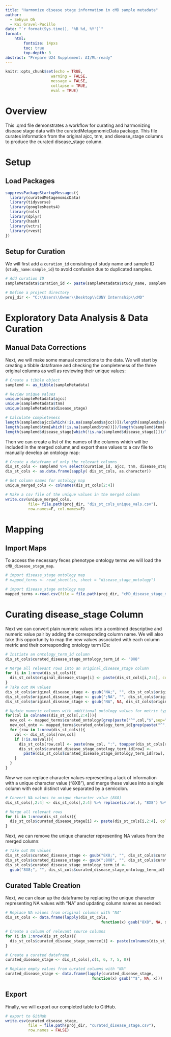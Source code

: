 ---
title: "Harmonize disease stage information in cMD sample metadata"
author:
  - Sehyun Oh
  - Kai Gravel-Pucillo
date: "`r format(Sys.time(), '%B %d, %Y')`"
format:
    html:
        fontsize: 14pxs
        toc: true
        top-depth: 3
abstract: "Prepare U24 Supplement: AI/ML-ready"
---

```{r setup, include=FALSE}
knitr::opts_chunk$set(echo = TRUE, 
                    warning = FALSE,
                    message = FALSE,
                    collapse = TRUE,
                    eval = TRUE)
```

# Overview

This .qmd file demonstrates a workflow for curating and harmonizing disease
stage data with the curatedMetagenomicData package.
This file curates information from the original ajcc, tnm, and 
disease_stage columns to produce the curated disease_stage column.

# Setup
## Load Packages

```{r load}
suppressPackageStartupMessages({
  library(curatedMetagenomicData)
  library(tidyverse)
  library(googlesheets4)
  library(rols)
  library(dplyr)
  library(hash)
  library(vctrs)
  library(rvest)
})
```

## Setup for Curation

We will first add a `curation_id` consisting of study name and sample ID (`study_name:sample_id`) to avoid confusion due to duplicated samples.

```{r curation_setup}
# Add curation ID
sampleMetadata$curation_id <- paste(sampleMetadata$study_name, sampleMetadata$sample_id, sep = ":")

# Define a project directory
proj_dir <- "C:\\Users\\Owner\\Desktop\\CUNY Internship\\cMD"
```

# Exploratory Data Analysis & Data Curation

## Manual Data Corrections

Next, we will make some manual corrections to the data.
We will start by creating a tibble dataframe and checking the completeness of 
the three original columns as well as reviewing their unique values:
```{r}
# Create a tibble object 
samplemd <- as_tibble(sampleMetadata)

# Review unique values
unique(sampleMetadata$ajcc)
unique(sampleMetadata$tnm)
unique(sampleMetadata$disease_stage)

# Calculate completeness
length(samplemd$ajcc[which(!is.na(samplemd$ajcc))])/length(samplemd$ajcc)
length(samplemd$tnm[which(!is.na(samplemd$tnm))])/length(samplemd$tnm)
length(samplemd$disease_stage[which(!is.na(samplemd$disease_stage))])/length(samplemd$disease_stage)
```

Then we can create a list of the names of the columns which will be included in 
the merged column,and export these values to a csv file to manually develop an 
ontology map:
```{r}
# Create a dataframe of only the relevant columns
dis_st_cols <- samplemd %>% select(curation_id, ajcc, tnm, disease_stage)
dis_st_cols <- as.data.frame(sapply( dis_st_cols, as.character))

# Get column names for ontology map
unique_merged_cols <- colnames(dis_st_cols[2:4])

# Make a csv file of the unique values in the merged column
write.csv(unique_merged_cols, 
          file= file.path(proj_dir, "dis_st_cols_unique_vals.csv"), 
          row.names=F, col.names=F)
```


# Mapping

## Import Maps

To access the necessary feces phenotype ontology terms we will load the 
`cMD_disease_stage_map`.
```{r import_maps, eval=FALSE}
# import disease_stage ontology map
# mapped_terms <- read_sheet(ss, sheet = "disease_stage_ontology")

# import disease_stage ontology map
mapped_terms <-read.csv(file = file.path(proj_dir, "cMD_disease_stage_map.csv"), header=T)
```

# Curating disease_stage Column

Next we can convert plain numeric values into a combined descriptive and numeric 
value pair by adding the corresponding column name. We will also take this 
opportunity to map the new values associated with each column metric and their
corresponding ontology term IDs:
```{r}
# Initiate an ontology_term_id column
dis_st_cols$curated_disease_stage_ontology_term_id <- "8X8"

# Merge all relevant rows into an original_disease_stage column
for (i in 1:nrow(dis_st_cols)){
  dis_st_cols$original_disease_stage[i] <- paste(dis_st_cols[i,2:4], collapse=";")
}
# Take out NA values
dis_st_cols$original_disease_stage <- gsub("NA;", "", dis_st_cols$original_disease_stage)
dis_st_cols$original_disease_stage <- gsub(";NA", "", dis_st_cols$original_disease_stage)
dis_st_cols$original_disease_stage <- gsub("NA", NA, dis_st_cols$original_disease_stage)

# Update numeric columns with additional ontology values for metric type
for(col in colnames(dis_st_cols[,2:4])){
  new_col <- mapped_terms$curated_ontology[grep(paste("^",col,"$",sep=""), mapped_terms$original_value, fixed=F)]
  new_col_onto <- mapped_terms$curated_ontology_term_id[grep(paste("^",col,"$",sep=""), mapped_terms$original_value, fixed=F)]
  for (row in 1:nrow(dis_st_cols)){
    val <- dis_st_cols[row,col]
    if (!is.na(val)){
      dis_st_cols[row,col] <- paste(new_col, ":", toupper(dis_st_cols[row,col]), sep="")
      dis_st_cols$curated_disease_stage_ontology_term_id[row] <- 
        paste(dis_st_cols$curated_disease_stage_ontology_term_id[row], new_col_onto, sep=";")
    }
  }
}
```

Now we can replace character values representing a lack of information with a 
unique character value ("8X8"), and merge these values into a single column with 
each distinct value separated by a semicolon.
```{r}
# Convert NA values to unique character value (8X8)
dis_st_cols[,2:4] <- dis_st_cols[,2:4] %>% replace(is.na(.), "8X8") %>% data.frame()

# Merge all relevant rows
for (i in 1:nrow(dis_st_cols)){
  dis_st_cols$curated_disease_stage[i] <- paste(dis_st_cols[i,2:4], collapse=";")
}
```

Next, we can remove the unique character representing NA values from the merged
column:
```{r}
# Take out NA values
dis_st_cols$curated_disease_stage <- gsub("8X8;", "", dis_st_cols$curated_disease_stage)
dis_st_cols$curated_disease_stage <- gsub(";8X8", "", dis_st_cols$curated_disease_stage)
dis_st_cols$curated_disease_stage_ontology_term_id <- 
  gsub("8X8;", "", dis_st_cols$curated_disease_stage_ontology_term_id)
```


## Curated Table Creation

Next, we can clean up the dataframe by replacing the unique character 
representing NA values with "NA" and updating column names as needed:
```{r}
# Replace NA values from original columns with "NA"
dis_st_cols <- data.frame(lapply(dis_st_cols, 
                                          function(x) gsub("8X8", NA, x)))

# Create a column of relevant source columns
for (i in 1:nrow(dis_st_cols)){
  dis_st_cols$curated_disease_stage_source[i] <- paste(colnames(dis_st_cols[,2:4][which(!is.na(dis_st_cols[i,2:4]))]), collapse=";")
}

# Create a curated dataframe
curated_disease_stage <- dis_st_cols[,c(1, 6, 7, 5, 8)]

# Replace empty values from curated columns with "NA"
curated_disease_stage <- data.frame(lapply(curated_disease_stage, 
                                      function(x) gsub("^$", NA, x)))
```


## Export

Finally, we will export our completed table to GitHub.
```{r export_curated_table, eval=FALSE}
# export to GitHub
write.csv(curated_disease_stage, 
          file = file.path(proj_dir, "curated_disease_stage.csv"),
          row.names = FALSE)
```